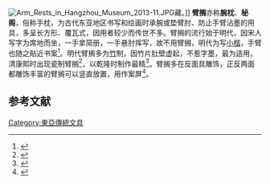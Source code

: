 [[File:Arm_Rests_in_Hangzhou_Museum_2013-11.JPG|thumb]]藏。]]
'''臂搁'''亦称'''腕枕'''、'''秘阁'''，俗称手枕，为古代东亚地区书写和绘画时承腕或垫臂肘、防止手臂沾墨的用具，多呈长方形、覆瓦式，因用者较少而传世不多。臂搁的流行始于明代，因宋人写字为席地而坐，一手拿简册，一手悬肘挥写，故不用臂搁，明代为写[[小楷|小楷]]，手臂也随之贴近书案<ref>{{cite book |author=天津市文物鉴定委员会|title=《文物鉴赏手册》|year=2005|publisher=天津科学技术出版社|location=天津|pages=}}</ref>。明代臂搁多为[[竹|竹]]制，因竹片肚壁虚起，不惹字墨，最为适用，清康熙时出现瓷制臂搁<ref>{{cite book |author=刘仁庆|title=《简明中国手工纸（书画纸）及书画常识辞典》|year=2008|publisher=中国轻工业出版社|location=北京|pages=}}</ref>，以乾隆时制作最精<ref>{{cite book |author=刘伟|title=《晚清官窑瓷器识真》|year=2007|publisher=江西美术出版社|location=南昌|pages=}}</ref>。臂搁多在反面具雕饰，正反两面都雕饰丰富的臂搁可以竖直放置，用作案屏<ref>{{cite book |author=谢天宇、寥辰、陈伟莲、马昊翔|title=《中国雕器收藏与鉴赏全书 （下卷）》|year=2004|publisher=天津古籍出版社|location=天津|pages=}}</ref>。

== 参考文献 ==
{{reflist|2}}
{{DEFAULTSORT:B}}
{{Paint-stub}}
[[Category:東亞傳統文具|Category:東亞傳統文具]]